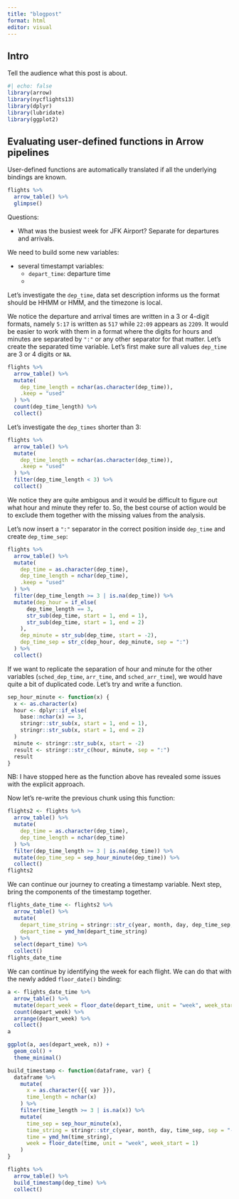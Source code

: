 ```yaml
---
title: "blogpost"
format: html
editor: visual
---
```


## Intro

Tell the audience what this post is about.


```r
#| echo: false
library(arrow)
library(nycflights13)
library(dplyr)
library(lubridate)
library(ggplot2)
```


## Evaluating user-defined functions in Arrow pipelines

User-defined functions are automatically translated if all the underlying bindings are known.

```r
flights %>% 
  arrow_table() %>% 
  glimpse()
```

Questions:

* What was the busiest week for JFK Airport? Separate for departures and arrivals.

We need to build some new variables: 

* several timestampt variables:
  * `depart_time`: departure time
  * 

Let's investigate the `dep_time`, data set description informs us the format should be HHMM or HMM, and the timezone is local. 

We notice the departure and arrival times are written in a 3 or 4-digit formats, namely `5:17` is written as 
`517` while `22:09` appears as `2209`. It would be easier to work with them in a format where the digits for hours and minutes are separated by `":"` or any other separator for that matter. Let's create the separated time
variable. Let's first make sure all values `dep_time` are 3 or 4 digits or `NA`.

```r
flights %>% 
  arrow_table() %>% 
  mutate(
    dep_time_length = nchar(as.character(dep_time)),
    .keep = "used"
  ) %>% 
  count(dep_time_length) %>% 
  collect()
```

Let's investigate the `dep_times` shorter than 3:
```r
flights %>% 
  arrow_table() %>% 
  mutate(
    dep_time_length = nchar(as.character(dep_time)),
    .keep = "used"
  ) %>% 
  filter(dep_time_length < 3) %>% 
  collect()
```

We notice they are quite ambigous and it would be difficult to figure out what hour and minute they refer to. So, the best course of action would be to exclude them together with the missing values from the analysis.

Let's now insert a `":"` separator in the correct position inside `dep_time` and create `dep_time_sep`:

```r
flights %>% 
  arrow_table() %>% 
  mutate(
    dep_time = as.character(dep_time),
    dep_time_length = nchar(dep_time),
    .keep = "used"
  ) %>% 
  filter(dep_time_length >= 3 | is.na(dep_time)) %>% 
  mutate(dep_hour = if_else(
      dep_time_length == 3,
      str_sub(dep_time, start = 1, end = 1),
      str_sub(dep_time, start = 1, end = 2)
    ),
    dep_minute = str_sub(dep_time, start = -2),
    dep_time_sep = str_c(dep_hour, dep_minute, sep = ":")
  ) %>% 
  collect()
```

If we want to replicate the separation of hour and minute for the other variables (`sched_dep_time`, `arr_time`, and `sched_arr_time`), we would have quite a bit of duplicated code. Let's try and write a function.

```r
sep_hour_minute <- function(x) {
  x <- as.character(x)
  hour <- dplyr::if_else(
    base::nchar(x) == 3,
    stringr::str_sub(x, start = 1, end = 1),
    stringr::str_sub(x, start = 1, end = 2)
  )
  minute <- stringr::str_sub(x, start = -2)
  result <- stringr::str_c(hour, minute, sep = ":")
  result
}
```

NB: I have stopped here as the function above has revealed some issues with the explicit approach.

Now let's re-write the previous chunk using this function:

```r
flights2 <- flights %>% 
  arrow_table() %>% 
  mutate(
    dep_time = as.character(dep_time),
    dep_time_length = nchar(dep_time)
  ) %>% 
  filter(dep_time_length >= 3 | is.na(dep_time)) %>% 
  mutate(dep_time_sep = sep_hour_minute(dep_time)) %>% 
  collect()
flights2
```

We can continue our journey to creating a timestamp variable. Next step, bring the components of the timestamp together.

```r
flights_date_time <- flights2 %>% 
  arrow_table() %>% 
  mutate(
    depart_time_string = stringr::str_c(year, month, day, dep_time_sep, sep = "-"),
    depart_time = ymd_hm(depart_time_string)
  ) %>%
  select(depart_time) %>% 
  collect()
flights_date_time
```
We can continue by identifying the week for each flight. We can do that with the newly added `floor_date()` binding:
```r
a <- flights_date_time %>% 
  arrow_table() %>% 
  mutate(depart_week = floor_date(depart_time, unit = "week", week_start = 1)) %>% 
  count(depart_week) %>% 
  arrange(depart_week) %>% 
  collect()
a
```


```r
ggplot(a, aes(depart_week, n)) +
  geom_col() +
  theme_minimal()
```

```r
build_timestamp <- function(dataframe, var) {
  dataframe %>% 
    mutate(
      x = as.character({{ var }}),
      time_length = nchar(x)
    ) %>% 
    filter(time_length >= 3 | is.na(x)) %>% 
    mutate(
      time_sep = sep_hour_minute(x),
      time_string = stringr::str_c(year, month, day, time_sep, sep = "-"),
      time = ymd_hm(time_string),
      week = floor_date(time, unit = "week", week_start = 1)
    )
}
```

```r
flights %>% 
  arrow_table() %>%
  build_timestamp(dep_time) %>% 
  collect()
```

